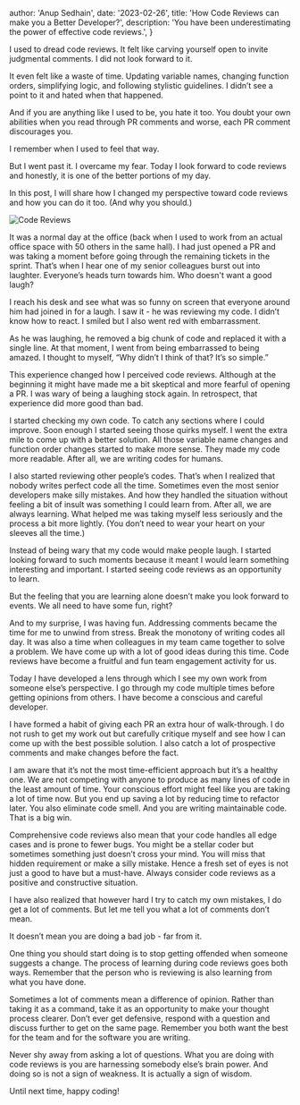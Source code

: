 
  author: 'Anup Sedhain',
  date: '2023-02-26',
  title: 'How Code Reviews can make you a Better Developer?',
  description:
    'You have been underestimating the power of effective code reviews.',
}


I used to dread code reviews. It felt like carving yourself open to invite judgmental comments. I did not look forward to it.

It even felt like a waste of time. Updating variable names, changing function orders, simplifying logic, and following stylistic guidelines. I didn’t see a point to it and hated when that happened.

And if you are anything like I used to be, you hate it too. You doubt your own abilities when you read through PR comments and worse, each PR comment discourages you.

I remember when I used to feel that way.

But I went past it. I overcame my fear. Today I look forward to code reviews and honestly, it is one of the better portions of my day.

In this post, I will share how I changed my perspective toward code reviews and how you can do it too. (And why you should.)

<Image src={codeReviews} alt="Code Reviews" />

It was a normal day at the office (back when I used to work from an actual office space with 50 others in the same hall). I had just opened a PR and was taking a moment before going through the remaining tickets in the sprint. That’s when I hear one of my senior colleagues burst out into laughter. Everyone’s heads turn towards him. Who doesn't want a good laugh?

I reach his desk and see what was so funny on screen that everyone around him had joined in for a laugh. I saw it - he was reviewing my code. I didn’t know how to react. I smiled but I also went red with embarrassment.

As he was laughing, he removed a big chunk of code and replaced it with a single line. At that moment, I went from being embarrassed to being amazed. I thought to myself, “Why didn’t I think of that? It’s so simple.”

This experience changed how I perceived code reviews. Although at the beginning it might have made me a bit skeptical and more fearful of opening a PR. I was wary of being a laughing stock again. In retrospect, that experience did more good than bad.

I started checking my own code. To catch any sections where I could improve. Soon enough I started seeing those quirks myself. I went the extra mile to come up with a better solution. All those variable name changes and function order changes started to make more sense. They made my code more readable. After all, we are writing codes for humans.

I also started reviewing other people’s codes. That’s when I realized that nobody writes perfect code all the time. Sometimes even the most senior developers make silly mistakes. And how they handled the situation without feeling a bit of insult was something I could learn from. After all, we are always learning. What helped me was taking myself less seriously and the process a bit more lightly. (You don’t need to wear your heart on your sleeves all the time.)

Instead of being wary that my code would make people laugh. I started looking forward to such moments because it meant I would learn something interesting and important. I started seeing code reviews as an opportunity to learn.

But the feeling that you are learning alone doesn’t make you look forward to events. We all need to have some fun, right?

And to my surprise, I was having fun. Addressing comments became the time for me to unwind from stress. Break the monotony of writing codes all day. It was also a time when colleagues in my team came together to solve a problem. We have come up with a lot of good ideas during this time. Code reviews have become a fruitful and fun team engagement activity for us.

Today I have developed a lens through which I see my own work from someone else’s perspective. I go through my code multiple times before getting opinions from others. I have become a conscious and careful developer.

I have formed a habit of giving each PR an extra hour of walk-through. I do not rush to get my work out but carefully critique myself and see how I can come up with the best possible solution. I also catch a lot of prospective comments and make changes before the fact.

I am aware that it’s not the most time-efficient approach but it’s a healthy one. We are not competing with anyone to produce as many lines of code in the least amount of time. Your conscious effort might feel like you are taking a lot of time now. But you end up saving a lot by reducing time to refactor later. You also eliminate code smell. And you are writing maintainable code. That is a big win.

Comprehensive code reviews also mean that your code handles all edge cases and is prone to fewer bugs. You might be a stellar coder but sometimes something just doesn’t cross your mind. You will miss that hidden requirement or make a silly mistake. Hence a fresh set of eyes is not just a good to have but a must-have. Always consider code reviews as a positive and constructive situation.

I have also realized that however hard I try to catch my own mistakes, I do get a lot of comments. But let me tell you what a lot of comments don’t mean.

It doesn’t mean you are doing a bad job - far from it.

One thing you should start doing is to stop getting offended when someone suggests a change. The process of learning during code reviews goes both ways. Remember that the person who is reviewing is also learning from what you have done.

Sometimes a lot of comments mean a difference of opinion. Rather than taking it as a command, take it as an opportunity to make your thought process clearer. Don’t ever get defensive, respond with a question and discuss further to get on the same page. Remember you both want the best for the team and for the software you are writing.

Never shy away from asking a lot of questions. What you are doing with code reviews is you are harnessing somebody else’s brain power. And doing so is not a sign of weakness. It is actually a sign of wisdom.

Until next time, happy coding!
